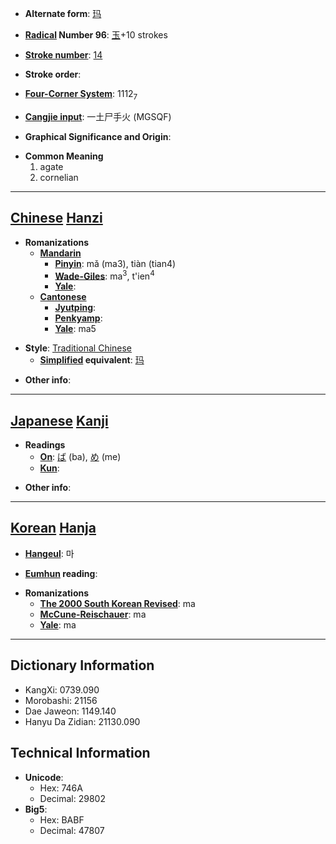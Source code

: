 * '''Alternate form''': [[玛]]

* '''[[Wiktionary:Chinese radical index| Radical]] Number 96''': [[Wiktionary:Chinese radical index 玉|玉]]+10 strokes

* '''[[Wiktionary:Chinese total strokes index|Stroke number]]''': [[Wiktionary:Chinese total strokes index 14|14]]

* '''Stroke order''': 

* '''[[Wiktionary:Chinese four corner index|Four-Corner System]]''': 1112<sub>7</sub>

* '''[[Wiktionary:Chinese Cangjie index|Cangjie input]]''': 一土尸手火 (MGSQF)

* '''Graphical Significance and Origin''': 

* '''Common Meaning'''
*#agate
*# cornelian


----

== [[Chinese]] [[Hanzi]] ==

* '''Romanizations'''
** '''[[Mandarin]]'''
*** '''[[Pinyin]]''': mǎ (ma3), tiàn (tian4)
*** '''[[Wade-Giles]]''': ma<sup>3</sup>, t'ien<sup>4</sup>
*** '''[[Yale]]''': 
** '''[[Cantonese]]'''
*** '''[[Jyutping]]''':
*** '''[[Penkyamp]]''': 
*** '''[[Yale]]''': ma5

* '''Style''': [[Traditional Chinese]] 
** '''[[Simplified Chinese|Simplified]] equivalent''': [[玛]]

* '''Other info''': 

----

== [[Japanese]] [[Kanji]] ==

* '''Readings'''
** '''[[On]]''': [[ば]] (ba), [[め]] (me)
** '''[[Kun]]''': 

* '''Other info''':  

----

== [[Korean]] [[Hanja]] ==

* '''[[Hangeul]]''': 마

* '''[[Eumhun]] reading''': 

* '''Romanizations'''
** '''[[The 2000 South Korean Revised Romanization|The 2000 South Korean Revised]]''': ma
** '''[[McCune-Reischauer]]''': ma
** '''[[Yale]]''': ma

----

== Dictionary Information ==

* KangXi: 0739.090
* Morobashi: 21156
* Dae Jaweon: 1149.140
* Hanyu Da Zidian: 21130.090

== Technical Information ==

* '''Unicode''':
** Hex: 746A
** Decimal: 29802
* '''Big5''':
** Hex: BABF
** Decimal: 47807
